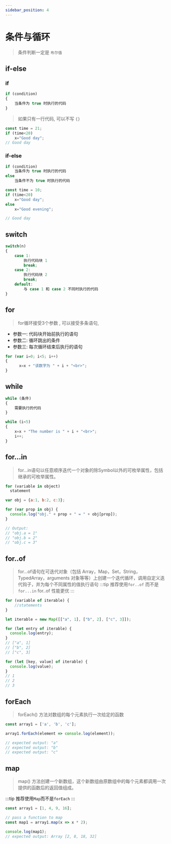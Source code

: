 ```yaml
---
sidebar_position: 4
---
```


# 条件与循环

> 条件判断一定是 `布尔值`

## if-else

### if
```js
if (condition)
{
    当条件为 true 时执行的代码
}
```
> 如果只有一行代码, 可以不写 `{}`

```js
const time = 21;
if (time<20)
    x="Good day";
// Good day
```

### if-else
```js
if (condition)
    当条件为 true 时执行的代码
else
    当条件不为 true 时执行的代码

const time = 10;
if (time<20)
    x="Good day";
else
    x="Good evening";

// Good day
```

## switch

```js
switch(n)
{
    case 1:
        执行代码块 1
        break;
    case 2:
        执行代码块 2
        break;
    default:
        与 case 1 和 case 2 不同时执行的代码
}
```

## for

> for循环接受3个参数 , 可以接受多条语句,
- 参数一: 代码块开始前执行的语句
- 参数二: 循环跳出的条件
- 参数三: 每次循环结束后执行的语句

```js
for (var i=0; i<5; i++)
{
      x=x + "该数字为 " + i + "<br>";
}
```

## while

```js
while (条件)
{
    需要执行的代码
}

while (i<5)
{
    x=x + "The number is " + i + "<br>";
    i++;
}
```

## for...in
> for...in语句以任意顺序迭代一个对象的除Symbol以外的可枚举属性，包括继承的可枚举属性。

```js {1-2}
for (variable in object)
  statement

var obj = {a:1, b:2, c:3};

for (var prop in obj) {
  console.log("obj." + prop + " = " + obj[prop]);
}

// Output:
// "obj.a = 1"
// "obj.b = 2"
// "obj.c = 3"
```
## for..of

> for...of语句在可迭代对象（包括 Array，Map，Set，String，TypedArray，arguments 对象等等）上创建一个迭代循环，调用自定义迭代钩子，并为每个不同属性的值执行语句
:::tip 推荐使用`for..of` 而不是 `for...in`
for..of 性能更优
:::

```js {1-3}
for (variable of iterable) {
    //statements
}

let iterable = new Map([["a", 1], ["b", 2], ["c", 3]]);

for (let entry of iterable) {
  console.log(entry);
}
// ["a", 1]
// ["b", 2]
// ["c", 3]

for (let [key, value] of iterable) {
  console.log(value);
}
// 1
// 2
// 3
```
## forEach
> forEach() 方法对数组的每个元素执行一次给定的函数

```js
const array1 = ['a', 'b', 'c'];

array1.forEach(element => console.log(element));

// expected output: "a"
// expected output: "b"
// expected output: "c"
```
## map

> map() 方法创建一个新数组，这个新数组由原数组中的每个元素都调用一次提供的函数后的返回值组成。

:::tip 推荐使用`Map`而不是`forEach`
:::

```js
const array1 = [1, 4, 9, 16];

// pass a function to map
const map1 = array1.map(x => x * 2);

console.log(map1);
// expected output: Array [2, 8, 18, 32]
```